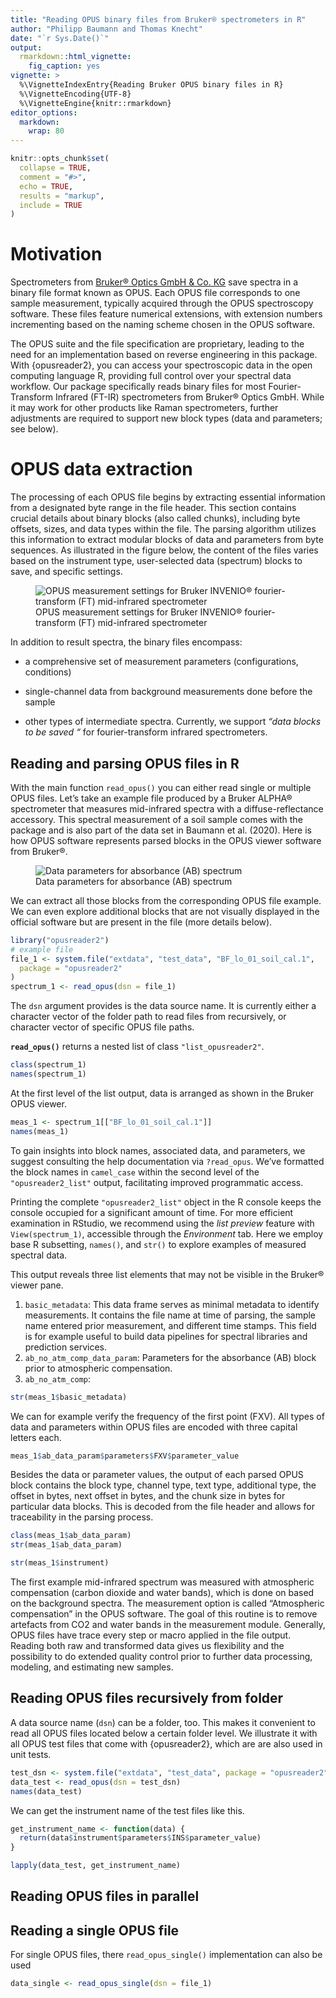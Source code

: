 ```yaml
---
title: "Reading OPUS binary files from Bruker® spectrometers in R"
author: "Philipp Baumann and Thomas Knecht"
date: "`r Sys.Date()`"
output:
  rmarkdown::html_vignette:
    fig_caption: yes
vignette: >
  %\VignetteIndexEntry{Reading Bruker OPUS binary files in R}
  %\VignetteEncoding{UTF-8}
  %\VignetteEngine{knitr::rmarkdown}
editor_options: 
  markdown: 
    wrap: 80
---
```


```r
knitr::opts_chunk$set(
  collapse = TRUE,
  comment = "#>",
  echo = TRUE,
  results = "markup",
  include = TRUE
)
```

# Motivation

Spectrometers from [Bruker® Optics GmbH & Co.
KG](https://www.bruker.com/en.html) save spectra in a binary file format known
as OPUS. Each OPUS file corresponds to one sample measurement, typically
acquired through the OPUS spectroscopy software. These files feature numerical
extensions, with extension numbers incrementing based on the naming scheme
chosen in the OPUS software.

The OPUS suite and the file specification are proprietary, leading to the need
for an implementation based on reverse engineering in this package. With
{opusreader2}, you can access your spectroscopic data in the open computing
language R, providing full control over your spectral data workflow. Our package
specifically reads binary files for most Fourier-Transform Infrared (FT-IR)
spectrometers from Bruker® Optics GmbH. While it may work for other products
like Raman spectrometers, further adjustments are required to support new block
types (data and parameters; see below).

# OPUS data extraction

The processing of each OPUS file begins by extracting essential information from
a designated byte range in the file header. This section contains crucial
details about binary blocks (also called chunks), including byte offsets, sizes,
and data types within the file. The parsing algorithm utilizes this information
to extract modular blocks of data and parameters from byte sequences. As
illustrated in the figure below, the content of the files varies based on the
instrument type, user-selected data (spectrum) blocks to save, and specific
settings.

![OPUS measurement settings for Bruker INVENIO® fourier-transform (FT)
mid-infrared
spectrometer](images/opus-measurement-settings.png){#fig:opus_settings}

In addition to result spectra, the binary files encompass:

-   a comprehensive set of measurement parameters (configurations, conditions)

-   single-channel data from background measurements done before the sample

-   other types of intermediate spectra. Currently, we support *"data blocks to
    be saved* *"* for fourier-transform infrared spectrometers.

## Reading and parsing OPUS files in R

With the main function `read_opus()` you can either read single or multiple OPUS
files. Let's take an example file produced by a Bruker ALPHA® spectrometer that
measures mid-infrared spectra with a diffuse-reflectance accessory. This
spectral measurement of a soil sample comes with the package and is also part of
the data set in Baumann et al. (2020). Here is how OPUS software represents
parsed blocks in the OPUS viewer software from Bruker®.

![Data parameters for absorbance (AB) spectrum](images/OPUS_block1.png)

We can extract all those blocks from the corresponding OPUS file example. We can
even explore additional blocks that are not visually displayed in the official
software but are present in the file (more details below).

```r
library("opusreader2")
# example file
file_1 <- system.file("extdata", "test_data", "BF_lo_01_soil_cal.1",
  package = "opusreader2"
)
spectrum_1 <- read_opus(dsn = file_1)
```

The `dsn` argument provides is the data source name. It is currently either a
character vector of the folder path to read files from recursively, or character
vector of specific OPUS file paths.

**`read_opus()`** returns a nested list of class `"list_opusreader2"`.

```r
class(spectrum_1)
names(spectrum_1)
```

At the first level of the list output, data is arranged as shown in the Bruker
OPUS viewer.

```r
meas_1 <- spectrum_1[["BF_lo_01_soil_cal.1"]]
names(meas_1)
```

To gain insights into block names, associated data, and parameters, we suggest
consulting the help documentation via `?read_opus`. We've formatted the block
names in `camel_case` within the second level of the `"opusreader2_list"`
output, facilitating improved programmatic access.

Printing the complete `"opusreader2_list"` object in the R console keeps the
console occupied for a significant amount of time. For more efficient
examination in RStudio, we recommend using the *list preview* feature with
`View(spectrum_1)`, accessible through the *Environment* tab. Here we employ
base R subsetting, `names()`, and `str()` to explore examples of measured
spectral data.

This output reveals three list elements that may not be visible in the Bruker®
viewer pane.

1.  `basic_metadata`: This data frame serves as minimal metadata to identify
    measurements. It contains the file name at time of parsing, the sample name
    entered prior measurement, and different time stamps. This field is for
    example useful to build data pipelines for spectral libraries and prediction
    services.
2.  `ab_no_atm_comp_data_param`: Parameters for the absorbance (AB) block prior
    to atmospheric compensation.
3.  `ab_no_atm_comp`:

```r
str(meas_1$basic_metadata)
```

We can for example verify the frequency of the first point (FXV). All types of
data and parameters within OPUS files are encoded with three capital letters
each.

```r
meas_1$ab_data_param$parameters$FXV$parameter_value
```

Besides the data or parameter values, the output of each parsed OPUS block
contains the block type, channel type, text type, additional type, the offset in
bytes, next offset in bytes, and the chunk size in bytes for particular data
blocks. This is decoded from the file header and allows for traceability in the
parsing process.

```r
class(meas_1$ab_data_param)
str(meas_1$ab_data_param)
```

```r
str(meas_1$instrument)
```

The first example mid-infrared spectrum was measured with atmospheric
compensation (carbon dioxide and water bands), which is done on based on the
background spectra. The measurement option is called "Atmospheric compensation"
in the OPUS software. The goal of this routine is to remove artefacts from CO2
and water bands in the measurement module. Generally, OPUS files have trace
every step or macro applied in the file output. Reading both raw and transformed
data gives us flexibility and the possibility to do extended quality control
prior to further data processing, modeling, and estimating new samples.

## Reading OPUS files recursively from folder

A data source name (`dsn`) can be a folder, too. This makes it convenient to
read all OPUS files located below a certain folder level. We illustrate it with
all OPUS test files that come with {opusreader2}, which are are also used in
unit tests.

```r
test_dsn <- system.file("extdata", "test_data", package = "opusreader2")
data_test <- read_opus(dsn = test_dsn)
names(data_test)
```

We can get the instrument name of the test files like this.

```r
get_instrument_name <- function(data) {
  return(data$instrument$parameters$INS$parameter_value)
}

lapply(data_test, get_instrument_name)
```

## Reading OPUS files in parallel

## Reading a single OPUS file

For single OPUS files, there `read_opus_single()` implementation can also be
used

```r
data_single <- read_opus_single(dsn = file_1)
```

